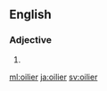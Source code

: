 ==English==

===Adjective===
{{head|en|adjective comparative form}}

# {{en-comparative of|oily}}

[[ml:oilier]]
[[ja:oilier]]
[[sv:oilier]]